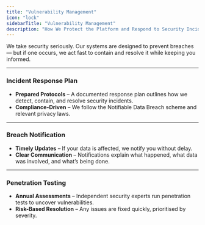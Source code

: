 ```yaml
---
title: "Vulnerability Management"
icon: "lock"
sidebarTitle: "Vulnerability Management"
description: "How We Protect the Platform and Respond to Security Incidents"
---
```


We take security seriously. Our systems are designed to prevent breaches — but if one occurs, we act fast to contain and resolve it while keeping you informed.

---

### Incident Response Plan

- **Prepared Protocols** – A documented response plan outlines how we detect, contain, and resolve security incidents.
- **Compliance-Driven** – We follow the Notifiable Data Breach scheme and relevant privacy laws.

---

### Breach Notification

- **Timely Updates** – If your data is affected, we notify you without delay.
- **Clear Communication** – Notifications explain what happened, what data was involved, and what’s being done.

---

### Penetration Testing

- **Annual Assessments** – Independent security experts run penetration tests to uncover vulnerabilities.
- **Risk-Based Resolution** – Any issues are fixed quickly, prioritised by severity.

